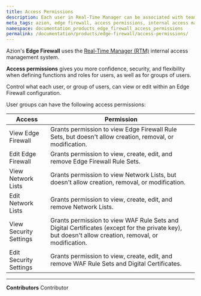```yaml
---
title: Access Permissions
description: Each user in Real-Time Manager can be associated with teams and, for each team, you can assign access permissions.
meta_tags: azion, edge firewall, access permissions, internal access management
namespace: documentation_products_edge_firewall_access_permissions
permalink: /documentation/products/edge-firewall/access-permissions/
---
```


Azion's **Edge Firewall** uses the [Real-Time Manager (RTM)](https://manager.azion.com/) internal access management system.

**Access permissions** gives you more confidence, security, and flexibility when defining functions and roles for users, as well as for groups of users.

Control what each user, or group of users, can view or edit within an Edge Firewall configuration.

User groups can have the following access permissions:

| Access                 | Permission                                                                                                                                                          |
|------------------------|---------------------------------------------------------------------------------------------------------------------------------------------------------------------|
| View Edge Firewall     | Grants permission to view Edge Firewall Rule Sets, but doesn't allow creation, removal, or modification.                                                           |
| Edit Edge Firewall     | Grants permission to view, create, edit, and remove Edge Firewall Rule Sets.                                                                                        |
| View Network Lists     | Grants permission to view Network Lists, but doesn't allow creation, removal, or modification.                                                                     |
| Edit Network Lists     | Grants permission to view, create, edit, and remove Network Lists.                                                                                                  |
| View Security Settings | Grants permission to view WAF Rule Sets and Digital Certificates (except for the private key), but doesn't allow creation, removal, or modification.               |
| Edit Security Settings | Grants permission to view, create, edit, and remove WAF Rule Sets and Digital Certificates.                                                                         |


---


**Contributors** <ContributorList>Contributor</ContributorList>
